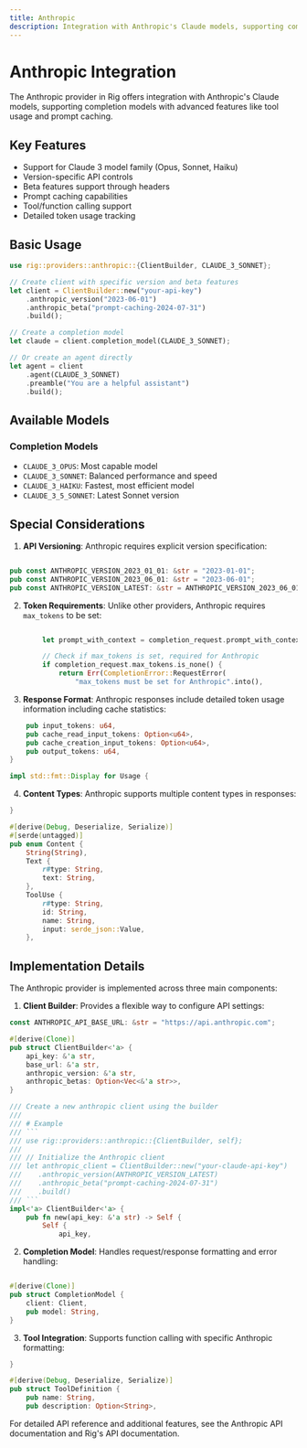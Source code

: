 ```yaml
---
title: Anthropic
description: Integration with Anthropic's Claude models, supporting completion models with advanced features like tool usage and prompt caching.
---
```



# Anthropic Integration

The Anthropic provider in Rig offers integration with Anthropic's Claude models, supporting completion models with advanced features like tool usage and prompt caching.

## Key Features

- Support for Claude 3 model family (Opus, Sonnet, Haiku)
- Version-specific API controls
- Beta features support through headers
- Prompt caching capabilities
- Tool/function calling support
- Detailed token usage tracking

## Basic Usage

```rust
use rig::providers::anthropic::{ClientBuilder, CLAUDE_3_SONNET};

// Create client with specific version and beta features
let client = ClientBuilder::new("your-api-key")
    .anthropic_version("2023-06-01")
    .anthropic_beta("prompt-caching-2024-07-31")
    .build();

// Create a completion model
let claude = client.completion_model(CLAUDE_3_SONNET);

// Or create an agent directly
let agent = client
    .agent(CLAUDE_3_SONNET)
    .preamble("You are a helpful assistant")
    .build();
```

## Available Models

### Completion Models

- `CLAUDE_3_OPUS`: Most capable model
- `CLAUDE_3_SONNET`: Balanced performance and speed
- `CLAUDE_3_HAIKU`: Fastest, most efficient model
- `CLAUDE_3_5_SONNET`: Latest Sonnet version

## Special Considerations

1. **API Versioning**: Anthropic requires explicit version specification:

```rust filename="rig-core/src/providers/anthropic/completion.rs [29:32]"

pub const ANTHROPIC_VERSION_2023_01_01: &str = "2023-01-01";
pub const ANTHROPIC_VERSION_2023_06_01: &str = "2023-06-01";
pub const ANTHROPIC_VERSION_LATEST: &str = ANTHROPIC_VERSION_2023_06_01;
```

2. **Token Requirements**: Unlike other providers, Anthropic requires `max_tokens` to be set:

```rust filename="rig-core/src/providers/anthropic/completion.rs [176:182]"

        let prompt_with_context = completion_request.prompt_with_context();

        // Check if max_tokens is set, required for Anthropic
        if completion_request.max_tokens.is_none() {
            return Err(CompletionError::RequestError(
                "max_tokens must be set for Anthropic".into(),
```

3. **Response Format**: Anthropic responses include detailed token usage information including cache statistics:

```rust filename="rig-core/src/providers/anthropic/completion.rs [63:69]"
    pub input_tokens: u64,
    pub cache_read_input_tokens: Option<u64>,
    pub cache_creation_input_tokens: Option<u64>,
    pub output_tokens: u64,
}

impl std::fmt::Display for Usage {
```

4. **Content Types**: Anthropic supports multiple content types in responses:

```rust filename="rig-core/src/providers/anthropic/completion.rs [43:58]"
}

#[derive(Debug, Deserialize, Serialize)]
#[serde(untagged)]
pub enum Content {
    String(String),
    Text {
        r#type: String,
        text: String,
    },
    ToolUse {
        r#type: String,
        id: String,
        name: String,
        input: serde_json::Value,
    },
```

## Implementation Details

The Anthropic provider is implemented across three main components:

1. **Client Builder**: Provides a flexible way to configure API settings:

````rust filename="rig-core/src/providers/anthropic/client.rs [13:73]"
const ANTHROPIC_API_BASE_URL: &str = "https://api.anthropic.com";

#[derive(Clone)]
pub struct ClientBuilder<'a> {
    api_key: &'a str,
    base_url: &'a str,
    anthropic_version: &'a str,
    anthropic_betas: Option<Vec<&'a str>>,
}

/// Create a new anthropic client using the builder
///
/// # Example
/// ```
/// use rig::providers::anthropic::{ClientBuilder, self};
///
/// // Initialize the Anthropic client
/// let anthropic_client = ClientBuilder::new("your-claude-api-key")
///    .anthropic_version(ANTHROPIC_VERSION_LATEST)
///    .anthropic_beta("prompt-caching-2024-07-31")
///    .build()
/// ```
impl<'a> ClientBuilder<'a> {
    pub fn new(api_key: &'a str) -> Self {
        Self {
            api_key,
````

2. **Completion Model**: Handles request/response formatting and error handling:

```rust filename="rig-core/src/providers/anthropic/completion.rs [137:142]"

#[derive(Clone)]
pub struct CompletionModel {
    client: Client,
    pub model: String,
}
```

3. **Tool Integration**: Supports function calling with specific Anthropic formatting:

```rust filename="rig-core/src/providers/anthropic/completion.rs [86:91]"
}

#[derive(Debug, Deserialize, Serialize)]
pub struct ToolDefinition {
    pub name: String,
    pub description: Option<String>,
```

For detailed API reference and additional features, see the Anthropic API documentation and Rig's API documentation.

<br />

<Cards>
  <Cards.Card
    title="API Reference (docs.rs)"
    href="https://docs.rs/rig-core/latest/rig/providers/anthropic/index.html"
  />
</Cards>
